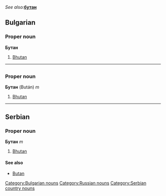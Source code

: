''See also: '''''[[бутан]]'''
==Bulgarian==
[[Category:Bulgarian nouns]]
===Proper noun===
'''Бутан'''
#[[Bhutan]]
----
=={{ru}}==
[[Category:Russian nouns]]
===Proper noun===
'''Бутан''' (Bután) ''m''
#[[Bhutan]]
----
==Serbian==
===Proper noun===
'''Бутан''' ''m''
#[[Bhutan]]
====See also====
*[[Butan]]
[[Category:Serbian country nouns]]